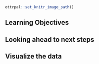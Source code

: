 ```r
ottrpal::set_knitr_image_path()
```

## Learning Objectives

## Looking ahead to next steps

## Visualize the data